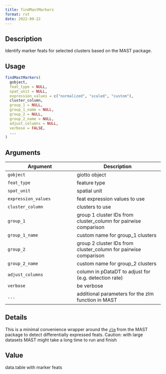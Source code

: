 ```yaml
--- 
title: findMastMarkers 
format: rst 
date: 2022-09-22 
--- 
```


## Description

Identify marker feats for selected clusters based on the MAST package.


## Usage

```r
findMastMarkers(
  gobject,
  feat_type = NULL,
  spat_unit = NULL,
  expression_values = c("normalized", "scaled", "custom"),
  cluster_column,
  group_1 = NULL,
  group_1_name = NULL,
  group_2 = NULL,
  group_2_name = NULL,
  adjust_columns = NULL,
  verbose = FALSE,
  ...
)
```


## Arguments

Argument      |Description
------------- |----------------
`gobject`     |     giotto object
`feat_type`     |     feature type
`spat_unit`     |     spatial unit
`expression_values`     |     feat expression values to use
`cluster_column`     |     clusters to use
`group_1`     |     group 1 cluster IDs from cluster_column for pairwise comparison
`group_1_name`     |     custom name for group_1 clusters
`group_2`     |     group 2 cluster IDs from cluster_column for pairwise comparison
`group_2_name`     |     custom name for group_2 clusters
`adjust_columns`     |     column in pDataDT to adjust for (e.g. detection rate)
`verbose`     |     be verbose
`...`     |     additional parameters for the zlm function in MAST


## Details

This is a minimal convenience wrapper around the [`zlm`](#zlm) 
 from the MAST package to detect differentially expressed feats. Caution: with large datasets
 MAST might take a long time to run and finish


## Value

data.table with marker feats


